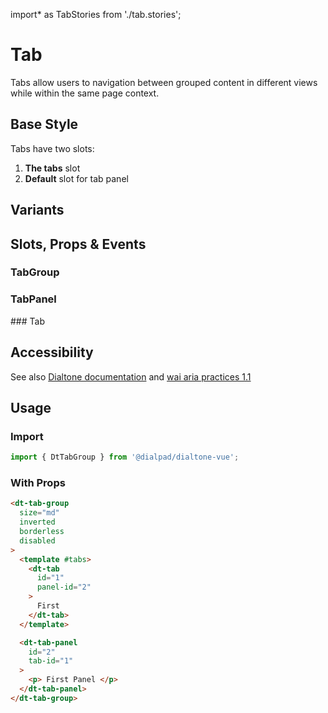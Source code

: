 import* as TabStories from './tab.stories';

<Meta of={TabsStories}/>

# Tab

<Subtitle>
    Tabs allow users to navigation between grouped content in different views while within the same page context.
</Subtitle>

## Base Style

Tabs have two slots:

1. **The tabs** slot
2. **Default** slot for tab panel

<Canvas>
  <Story of={TabsStories.Default} />
</Canvas>

## Variants

<Canvas>
    <Story of={TabsStories.Variants} />
</Canvas>

## Slots, Props & Events

### TabGroup

<Controls />

### TabPanel

<Controls of={TabPanelStories.TabPanel} />
### Tab

<Controls of={TabStories.Tab} />

## Accessibility

See also [Dialtone documentation](https://dialtone.netlify.app/components/tabs/) and [wai aria practices 1.1](https://www.w3.org/TR/wai-aria-practices-1.1/#tabpanel)

## Usage

### Import

```jsx
import { DtTabGroup } from '@dialpad/dialtone-vue';
```

### With Props

```html
<dt-tab-group
  size="md"
  inverted
  borderless
  disabled
>
  <template #tabs>
    <dt-tab
      id="1"
      panel-id="2"
    >
      First
    </dt-tab>
  </template>

  <dt-tab-panel
    id="2"
    tab-id="1"
  >
    <p> First Panel </p>
  </dt-tab-panel>
</dt-tab-group>
```
